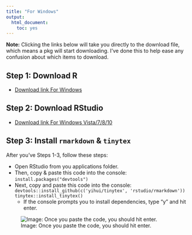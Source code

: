 ```yaml
---
title: "For Windows"
output: 
  html_document: 
    toc: yes
---
```


**Note:** Clicking the links below will take you directly to the download file, which means a pkg will start downloading. I've done this to help ease any confusion about which items to download.

## Step 1: Download R

  * [Download link For Windows](https://cran.rstudio.com/bin/windows/base/R-3.4.3-win.exe)
  
## Step 2: Download RStudio

  * [Download link For Windows Vista/7/8/10](https://download1.rstudio.org/RStudio-1.1.423.exe)

## Step 3: Install `rmarkdown` & `tinytex` 

After you've Steps 1-3, follow these steps:

* Open RStudio from you applications folder.
* Then, copy & paste this code into the console: ```install.packages("devtools")```
* Next, copy and paste this code into the console: ```devtools::install_github(c('yihui/tinytex', 'rstudio/rmarkdown'))
tinytex::install_tinytex()```
  - If the console prompts you to install dependencies, type "y" and hit enter.

![Image: Once you paste the code, you should hit enter.](images/console.png)